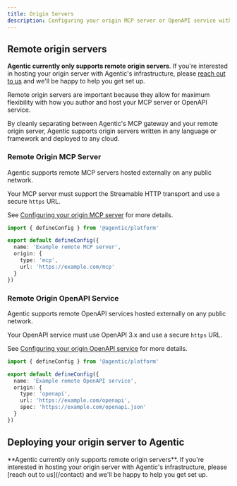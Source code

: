 ```yaml
---
title: Origin Servers
description: Configuring your origin MCP server or OpenAPI service with Agentic's MCP Gateway.
---
```


## Remote origin servers

**Agentic currently only supports remote origin servers**. If you're
interested in hosting your origin server with Agentic's infrastructure, please
[reach out to us](/contact) and we'll be happy to help you get set up.

<Tip>
  Remote origin servers are important because they allow for maximum flexibility
  with how you author and host your MCP server or OpenAPI service.

By cleanly separating between Agentic's MCP gateway and your remote origin server, Agentic supports origin servers written in any language or framework and deployed to any cloud.

</Tip>

### Remote Origin MCP Server

Agentic supports remote MCP servers hosted externally on any public network.

Your MCP server must support the Streamable HTTP transport and use a secure `https` URL.

See [Configuring your origin MCP server](/publishing/config#mcp-origin-server) for more details.

```ts agentic.config.ts
import { defineConfig } from '@agentic/platform'

export default defineConfig({
  name: 'Example remote MCP server',
  origin: {
    type: 'mcp',
    url: 'https://example.com/mcp'
  }
})
```

### Remote Origin OpenAPI Service

Agentic supports remote OpenAPI services hosted externally on any public network.

Your OpenAPI service must use OpenAPI 3.x and use a secure `https` URL.

See [Configuring your origin OpenAPI service](/publishing/config#open-api-origin-server) for more details.

```ts agentic.config.ts
import { defineConfig } from '@agentic/platform'

export default defineConfig({
  name: 'Example remote OpenAPI service',
  origin: {
    type: 'openapi',
    url: 'https://example.com/openapi',
    spec: 'https://example.com/openapi.json'
  }
})
```

## Deploying your origin server to Agentic

<Note>
  **Agentic currently only supports remote origin servers**. If you're
  interested in hosting your origin server with Agentic's infrastructure, please
  [reach out to us](/contact) and we'll be happy to help you get set up.
</Note>
